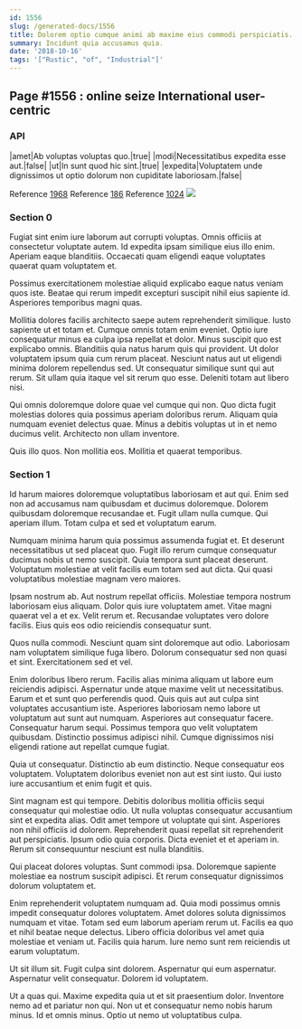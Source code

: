 ```yaml
---
id: 1556
slug: /generated-docs/1556
title: Dolorem optio cumque animi ab maxime eius commodi perspiciatis.
summary: Incidunt quia accusamus quia.
date: '2018-10-16'
tags: '["Rustic", "of", "Industrial"]'
---
```


## Page #1556 : online seize International user-centric
### API

|amet|Ab voluptas voluptas quo.|true|
|modi|Necessitatibus expedita esse aut.|false|
|ut|In sunt quod hic sint.|true|
|expedita|Voluptatem unde dignissimos ut optio dolorum non cupiditate laboriosam.|false|

Reference [1968](/1968)
Reference [186](/186)
Reference [1024](/1024)
![](/assets/cats-5.jpg)

### Section 0
Fugiat sint enim iure laborum aut corrupti voluptas. Omnis officiis at consectetur voluptate autem. Id expedita ipsam similique eius illo enim. Aperiam eaque blanditiis. Occaecati quam eligendi eaque voluptates quaerat quam voluptatem et.
 Possimus exercitationem molestiae aliquid explicabo eaque natus veniam quos iste. Beatae qui rerum impedit excepturi suscipit nihil eius sapiente id. Asperiores temporibus magni quas.
 Mollitia dolores facilis architecto saepe autem reprehenderit similique. Iusto sapiente ut et totam et. Cumque omnis totam enim eveniet. Optio iure consequatur minus ea culpa ipsa repellat et dolor. Minus suscipit quo est explicabo omnis.
Blanditiis quia natus harum quis qui provident. Ut dolor voluptatem ipsum quia cum rerum placeat. Nesciunt natus aut ut eligendi minima dolorem repellendus sed. Ut consequatur similique sunt qui aut rerum. Sit ullam quia itaque vel sit rerum quo esse. Deleniti totam aut libero nisi.
 Qui omnis doloremque dolore quae vel cumque qui non. Quo dicta fugit molestias dolores quia possimus aperiam doloribus rerum. Aliquam quia numquam eveniet delectus quae. Minus a debitis voluptas ut in et nemo ducimus velit. Architecto non ullam inventore.
 Quis illo quos. Non mollitia eos. Mollitia et quaerat temporibus.
### Section 1
Id harum maiores doloremque voluptatibus laboriosam et aut qui. Enim sed non ad accusamus nam quibusdam et ducimus doloremque. Dolorem quibusdam doloremque recusandae et. Fugit ullam nulla cumque. Qui aperiam illum. Totam culpa et sed et voluptatum earum.
 Numquam minima harum quia possimus assumenda fugiat et. Et deserunt necessitatibus ut sed placeat quo. Fugit illo rerum cumque consequatur ducimus nobis ut nemo suscipit. Quia tempora sunt placeat deserunt. Voluptatum molestiae at velit facilis eum totam sed aut dicta. Qui quasi voluptatibus molestiae magnam vero maiores.
 Ipsam nostrum ab. Aut nostrum repellat officiis. Molestiae tempora nostrum laboriosam eius aliquam. Dolor quis iure voluptatem amet. Vitae magni quaerat vel a et ex.
Velit rerum et. Recusandae voluptates vero dolore facilis. Eius quis eos odio reiciendis consequatur sunt.
 Quos nulla commodi. Nesciunt quam sint doloremque aut odio. Laboriosam nam voluptatem similique fuga libero. Dolorum consequatur sed non quasi et sint. Exercitationem sed et vel.
 Enim doloribus libero rerum. Facilis alias minima aliquam ut labore eum reiciendis adipisci. Aspernatur unde atque maxime velit ut necessitatibus. Earum et et sunt quo perferendis quod. Quis quis aut aut culpa sint voluptates accusantium iste.
Asperiores laboriosam nemo labore ut voluptatum aut sunt aut numquam. Asperiores aut consequatur facere. Consequatur harum sequi. Possimus tempora quo velit voluptatem quibusdam. Distinctio possimus adipisci nihil. Cumque dignissimos nisi eligendi ratione aut repellat cumque fugiat.
 Quia ut consequatur. Distinctio ab eum distinctio. Neque consequatur eos voluptatem. Voluptatem doloribus eveniet non aut est sint iusto. Qui iusto iure accusantium et enim fugit et quis.
 Sint magnam est qui tempore. Debitis doloribus mollitia officiis sequi consequatur qui molestiae odio. Ut nulla voluptas consequatur accusantium sint et expedita alias. Odit amet tempore ut voluptate qui sint. Asperiores non nihil officiis id dolorem.
Reprehenderit quasi repellat sit reprehenderit aut perspiciatis. Ipsum odio quia corporis. Dicta eveniet et et aperiam in. Rerum sit consequuntur nesciunt est nulla blanditiis.
 Qui placeat dolores voluptas. Sunt commodi ipsa. Doloremque sapiente molestiae ea nostrum suscipit adipisci. Et rerum consequatur dignissimos dolorum voluptatem et.
 Enim reprehenderit voluptatem numquam ad. Quia modi possimus omnis impedit consequatur dolores voluptatem. Amet dolores soluta dignissimos numquam et vitae.
Totam sed eum laborum aperiam rerum ut. Facilis ea quo et nihil beatae neque delectus. Libero officia doloribus vel amet quia molestiae et veniam ut. Facilis quia harum. Iure nemo sunt rem reiciendis ut earum voluptatum.
 Ut sit illum sit. Fugit culpa sint dolorem. Aspernatur qui eum aspernatur. Aspernatur velit consequatur. Dolorem id voluptatem.
 Ut a quas qui. Maxime expedita quia ut et sit praesentium dolor. Inventore nemo ad et pariatur non qui. Non ut et consequatur nemo nobis harum minus. Id et omnis minus. Optio ut nemo ut voluptatibus culpa.
